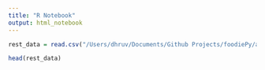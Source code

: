 ```yaml
---
title: "R Notebook"
output: html_notebook
---
```



```r

rest_data = read.csv("/Users/dhruv/Documents/Github Projects/foodiePy/all_restaurants.csv")
```


```r
head(rest_data)
```

